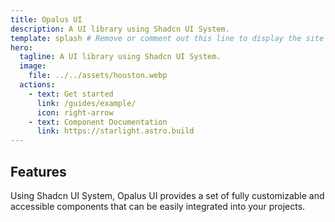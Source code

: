 ```yaml
---
title: Opalus UI
description: A UI library using Shadcn UI System.
template: splash # Remove or comment out this line to display the site sidebar on this page.
hero:
  tagline: A UI library using Shadcn UI System.
  image:
    file: ../../assets/houston.webp
  actions:
    - text: Get started
      link: /guides/example/
      icon: right-arrow
    - text: Component Documentation
      link: https://starlight.astro.build
---
```



## Features

<CardGrid stagger>
	<Card title="Editable" icon="pencil">
		Using Shadcn UI System, Opalus UI provides a set of fully customizable and accessible components that can be easily integrated into your projects.
	</Card>
</CardGrid>
